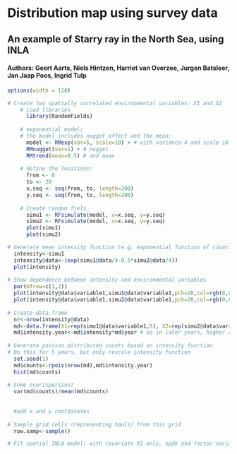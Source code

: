 # Distribution map using survey data
## An example of Starry ray in the North Sea, using INLA
#### Authors: Geert Aarts, Niels Hintzen, Harriet van Overzee, Jurgen Batsleer, Jan Jaap Poos, Ingrid Tulp

```r
options(width = 120)
```

```r

# Create two spatially correlated environmental variables: X1 and X2
    # Load libraries
      library(RandomFields)
    
    # exponential model;
    # the model includes nugget effect and the mean:
      model <- RMexp(var=5, scale=10) + # with variance 4 and scale 10
      RMnugget(var=1) + # nugget
      RMtrend(mean=0.5) # and mean
    
    # define the locations:
      from <- 0
      to <- 20
      x.seq <- seq(from, to, length=200) 
      y.seq <- seq(from, to, length=200)
    
    # Create random fiels  
      simu1 <- RFsimulate(model, x=x.seq, y=y.seq)
      simu2 <- RFsimulate(model, x=x.seq, y=y.seq)
      plot(simu1)
      plot(simu2)

# Generate mean intensity function (e.g. exponential function of covariates)
  intensity<-simu1
  intensity@data<-(exp(simu1@data/4-0.5*simu2@data/4))
  plot(intensity)
  
# Show dependence between intensity and environmental variables
  par(mfrow=c(1,2))
  plot(intensity@data$variable1,simu1@data$variable1,pch=20,col=rgb(0,0,0,.1),cex=0.3)
  plot(intensity@data$variable1,simu2@data$variable1,pch=20,col=rgb(0,0,0,.1),cex=0.3)
   
# Create data.frame  
  nr<-nrow(intensity@data)
  md<-data.frame(X1=rep(simu1@data$variable1,5), X2=rep(simu2@data$variable1,5),intensity=rep(intensity@data$variable1,5),year=rep(1:5,each=nr))
  md$intensity.year<-md$intensity*md$year # so in later years, higher average intensity.
  
# Generate poisson distributed counts based on intensity function
# Do this for 5 years, but only rescale intensity function
  set.seed(1)
  md$counts<-rpois(nrow(md),md$intensity.year)
  hist(md$counts)
  
# Some overispersion?  
  var(md$counts)/mean(md$counts)
  
  
  #add x and y coordinates
  
# Sample grid cells (representing hauls) from this grid
  row.samp<-sample()

# Fit spatial INLA model; with covariate X1 only, spde and factor variable for year
```
